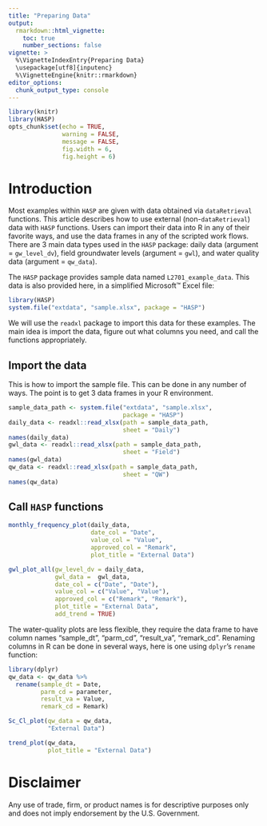 ```yaml
---
title: "Preparing Data"
output: 
  rmarkdown::html_vignette:
    toc: true
    number_sections: false
vignette: >
  %\VignetteIndexEntry{Preparing Data}
  \usepackage[utf8]{inputenc}
  %\VignetteEngine{knitr::rmarkdown}
editor_options: 
  chunk_output_type: console
---
```


```r
library(knitr)
library(HASP)
opts_chunk$set(echo = TRUE,
               warning = FALSE,
               message = FALSE,
               fig.width = 6,
               fig.height = 6)

```


# Introduction

Most examples within `HASP` are given with data obtained via `dataRetrieval` functions. This article describes how to use external (non-`dataRetrieval`) data with `HASP` functions. Users can import their data into R in any of their favorite ways, and use the data frames in any of the scripted work flows. There are 3 main data types used in the `HASP` package: daily data (argument = `gw_level_dv`), field groundwater levels (argument = `gwl`), and water quality data (argument = `qw_data`). 

The `HASP` package provides sample data named `L2701_example_data`. This data is also provided here, in a simplified Microsoft&trade; Excel file:

```r
library(HASP)
system.file("extdata", "sample.xlsx", package = "HASP")
```


We will use the `readxl` package to import this data for these examples. The main idea is import the data, figure out what columns you need, and call the functions appropriately.

## Import the data

This is how to import the sample file. This can be done in any number of ways. The point is to get 3 data frames in your R environment. 

```r
sample_data_path <- system.file("extdata", "sample.xlsx",
                                package = "HASP")
daily_data <- readxl::read_xlsx(path = sample_data_path, 
                                sheet = "Daily")
names(daily_data)
gwl_data <- readxl::read_xlsx(path = sample_data_path, 
                                sheet = "Field")
names(gwl_data)
qw_data <- readxl::read_xlsx(path = sample_data_path, 
                                sheet = "QW")
names(qw_data)

```

## Call `HASP` functions

```r
monthly_frequency_plot(daily_data,
                       date_col = "Date",
                       value_col = "Value",
                       approved_col = "Remark",
                       plot_title = "External Data")

gwl_plot_all(gw_level_dv = daily_data,
             gwl_data =  gwl_data, 
             date_col = c("Date", "Date"),
             value_col = c("Value", "Value"),
             approved_col = c("Remark", "Remark"),
             plot_title = "External Data", 
             add_trend = TRUE)
```

The water-quality plots are less flexible, they require the data frame to have column names "sample_dt", "parm_cd", "result_va", "remark_cd". Renaming columns in R can be done in several ways, here is one using `dplyr`'s `rename` function:

```r
library(dplyr)
qw_data <- qw_data %>% 
  rename(sample_dt = Date, 
         parm_cd = parameter,
         result_va = Value,
         remark_cd = Remark)

Sc_Cl_plot(qw_data = qw_data, 
           "External Data")

trend_plot(qw_data, 
           plot_title = "External Data")

```


# Disclaimer

Any use of trade, firm, or product names is for descriptive purposes only and does not imply endorsement by the U.S. Government.